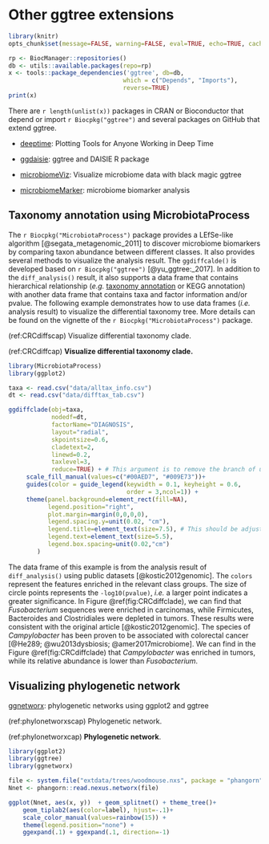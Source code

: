 \newpage

# Other ggtree extensions {#chapter11}

```r
library(knitr)
opts_chunk$set(message=FALSE, warning=FALSE, eval=TRUE, echo=TRUE, cache=TRUE)
```




```r
rp <- BiocManager::repositories()
db <- utils::available.packages(repo=rp)
x <- tools::package_dependencies('ggtree', db=db, 
                                which = c("Depends", "Imports"), 
                                reverse=TRUE)
print(x)                                
```

There are `r length(unlist(x))` packages in CRAN or Bioconductor that depend or import `r Biocpkg("ggtree")` and several packages on GitHub that extend ggtree.



+ [deeptime](https://github.com/willgearty/deeptime): Plotting Tools for Anyone Working in Deep Time

+ [ggdaisie](https://github.com/richelbilderbeek/ggdaisie): ggtree and DAISIE R package
+ [microbiomeViz](https://github.com/lch14forever/microbiomeViz): Visualize microbiome data with black magic ggtree
+ [microbiomeMarker](https://github.com/yiluheihei/microbiomeMarker): microbiome biomarker analysis


## Taxonomy annotation using MicrobiotaProcess {#MicrobiotaProcess}

The `r Biocpkg("MicrobiotaProcess")` package provides a LEfSe-like algorithm [@segata_metagenomic_2011] to discover microbiome biomarkers by comparing taxon abundance between different classes. It also provides several methods to visualize the analysis result. The `ggdiffcalde()` is developed based on `r Biocpkg("ggtree")` [@yu_ggtree:_2017]. In addition to the `diff_analysis()` result, it also supports a data frame that contains hierarchical relationship (*e.g.* [taxonomy annotation](#MicrobiotaProcess-taxonomy) or KEGG annotation) with another data frame that contains taxa and factor information and/or pvalue. The following example demonstrates how to use data frames (*i.e.* analysis result) to visualize the differential taxonomy tree. More details can be found on the vignette of the `r Biocpkg("MicrobiotaProcess")` package. 


(ref:CRCdiffscap) Visualize differential taxonomy clade.

(ref:CRCdiffcap) **Visualize differential taxonomy clade.** 

```r
library(MicrobiotaProcess)
library(ggplot2)

taxa <- read.csv("data/alltax_info.csv")
dt <- read.csv("data/difftax_tab.csv")

ggdiffclade(obj=taxa,
            nodedf=dt,
            factorName="DIAGNOSIS",
            layout="radial",
            skpointsize=0.6,
            cladetext=2,
            linewd=0.2,
            taxlevel=3,
            reduce=TRUE) + # This argument is to remove the branch of unknown taxonomy.
     scale_fill_manual(values=c("#00AED7", "#009E73"))+
     guides(color = guide_legend(keywidth = 0.1, keyheight = 0.6,
                                 order = 3,ncol=1)) +
     theme(panel.background=element_rect(fill=NA),
           legend.position="right",
           plot.margin=margin(0,0,0,0),
           legend.spacing.y=unit(0.02, "cm"), 
           legend.title=element_text(size=7.5), # This should be adjusted with different devout.
           legend.text=element_text(size=5.5), 
           legend.box.spacing=unit(0.02,"cm")
        )
```

The data frame of this example is from the analysis result of `diff_analysis()` using public datasets [@kostic2012genomic]. The `colors` represent the features enriched in the relevant class groups. The size of circle points represents the `-log10(pvalue)`, *i.e.* a larger point indicates a greater significance. In Figure \@ref(fig:CRCdiffclade), we can find that *Fusobacterium* sequences were enriched in carcinomas, while Firmicutes, Bacteroides and Clostridiales were depleted in tumors. These results were consistent with the original article [@kostic2012genomic]. The species of *Campylobacter* has been proven to be associated with colorectal cancer [@He289; @wu2013dysbiosis; @amer2017microbiome]. We can find in the Figure \@ref(fig:CRCdiffclade) that *Campylobacter* was enriched in tumors, while its relative abundance is lower than *Fusobacterium*.  


## Visualizing phylogenetic network 

[ggnetworx](https://github.com/KlausVigo/ggnetworx): phylogenetic networks using ggplot2 and ggtree


(ref:phylonetworxscap) Phylogenetic network.

(ref:phylonetworxcap) **Phylogenetic network**.

```r
library(ggplot2)
library(ggtree)
library(ggnetworx)

file <- system.file("extdata/trees/woodmouse.nxs", package = "phangorn")
Nnet <- phangorn::read.nexus.networx(file)

ggplot(Nnet, aes(x, y))  + geom_splitnet() + theme_tree()+   
    geom_tiplab2(aes(color=label), hjust=-.1)+
    scale_color_manual(values=rainbow(15)) +   
    theme(legend.position="none") +
    ggexpand(.1) + ggexpand(.1, direction=-1)
```                 


